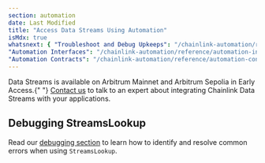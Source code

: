 ```yaml
---
section: automation
date: Last Modified
title: "Access Data Streams Using Automation"
isMdx: true
whatsnext: { "Troubleshoot and Debug Upkeeps": "/chainlink-automation/reference/debugging-errors",
"Automation Interfaces": "/chainlink-automation/reference/automation-interfaces",
"Automation Contracts": "/chainlink-automation/reference/automation-contracts" }
---
```



<Aside type="note" title="Early Access">
  Data Streams is available on Arbitrum Mainnet and Arbitrum Sepolia in Early Access.{" "}
  <a href="https://chainlinkcommunity.typeform.com/datastreams?#ref_id=docs">Contact us</a> to talk to an expert about
  integrating Chainlink Data Streams with your applications.
</Aside>

<DataStreams section="gettingStarted" />

## Debugging StreamsLookup

Read our [debugging section](/chainlink-automation/reference/debugging-errors) to learn how to identify and resolve common errors when using `StreamsLookup`.
